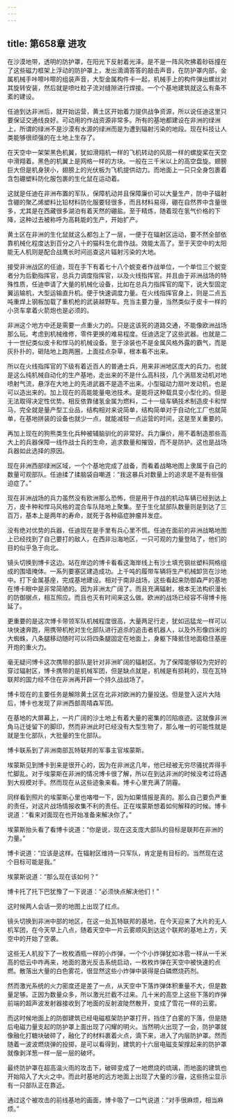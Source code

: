 ```yaml
---
---
---
```

title: 第658章 进攻
---



在沙漠地带，透明的防护罩，在阳光下反射着光泽。是不是一阵风吹拂着砂砾撞在了这些磁力框架上浮动的防护罩上，发出滴滴答答的敲击声音，在防护罩内部，金属机械手咔嚓咔嚓的组装声音，大型金属构件卡一起，机械手上的构件弹出螺丝对其旋转安装，然后就是喷吐粒子流对缝隙进行焊接。一个个基地建筑就这么有条不紊的建设。

任迪到达非洲后，就开始运营，黄土区开始着力提供战争资源，所以说任迪这里只要保证交通线良好。可动用的作战资源非常多。所有的基地都建设在非洲的绿洲上，所谓的绿洲不是沙漠有水源的绿洲而是为遭到辐射污染的地段。现在科技让人类能够很顽强的在土地上生存了。

在天空中一架架黑色机翼，犹如滑翔机一样的飞机转动的风扇一样的螺旋桨在天空中滑翔着。黑色的机翼上是网格一样的方块。一般在三千米以上的高空盘旋。翅膀巨大但是机身狭小，翅膀上的光伏板为飞机提供动力。而地面上一只只全身包裹着含包硼塑料防化服包裹的生化鼠在运动着。

这就是任迪在非洲布置的军队，保障机动并且保障廉价可以大量生产，防中子辐射含硼的聚乙烯塑料比铅材料防化服要轻很多，而且材料易得，硼在自然界中含量很多，尤其是在西藏很多湖泊有着天然的硼盐。至于精炼，随着现在氢气价格的下降，这种过去被称呼为高耗能的生产，开始扩产。

黄土区在非洲的生化鼠就这么都包上了一层，一便于在辐射区运动，要不然全部依靠机械化程度达到百分之八十的猫科生化兽作战。效能太高了。至于天空中的太阳能无人机则是配合战鹰长时间巡查这片辐射污染的大地。

接受非洲战区的任迪，现在手下有着七十八个蜕变者作战单位，一个单位三个蜕变者分为后勤指挥官，总兵力调度指挥官，以及火线指挥官。并且由于非洲战场的特殊性质，任迪申请了大量的机械化设备，比如在总兵力指挥官的麾下，说大型固定翼运输机，大型运输直升机。便于快速调度力量。在火线指挥官身上，则是二点五吨重焊上钢板加载了重机枪的武装越野车。充当主要力量，当然类似于皮卡一样的小货车拿着火箭炮也是必须的。

非洲这个地方中还是需要一点重火力的。只是这该死的道路交通，不能像欧洲战场那么玩。考虑到机械维修，零件更换的难易程度。任迪选定了这些武器。也就是二十一世纪类似皮卡和悍马的机械设备。至于涂装也不是金属风格外露的霸气，而是灰扑扑的，砸陆地上跑两圈，上面挂点杂草，根本看不出来。

所以在火线指挥官的下级有着近百人的普通士兵，用来非洲地区庞大的兵力。也就是这么纯机械自动化的生产基地，走出来的不是什么高科技，几个涡扇发动机对地喷射气流，悬浮在大地上的先进武器不是造不出来。小型磁动力扇叶发动机，也是可以造出来的。加上现在的高能能量电池技术。是能将这种载具变小型化的。但是无法取得决定性优势。相反依靠储氢金属为燃料，二十一级车辆技术制造皮卡和悍马，完全就是量产型工业品，结构相对来说简单，结构简单对于自动化工厂也就简单，在基地拼装的设备也就少一点，就能减轻一点运营的时间，这是至关重要的。

再加上现在的狗熊类生化兵种被辅脑驯化的非常好。兵力廉价，用不着制造那些高大上的兵器保障一线作战士兵的生命，追求数量和摧毁，而不是防护。这也是战场兵器如此选择的原因。

现在非洲西部绿洲区域，一个个基地完成了战备，而看着战略地图上隶属于自己的数量可观部队。任迪揉了揉脑袋自嘲道：“我这暴兵对数量上的追求是不是有些强迫症了。”

现在非洲战场的兵力虽然没有欧洲那么恐怖，但是用于作战的机动车辆已经到达上万，皮卡种和悍马风格的混合车队陆地上聚集。至于生化鼠部队数量则是到达了三百万，基本上是两年的寿命，就死于各种癌症肿瘤并发症。

没有绝对优势的兵器，任迪现在是手里有兵心里不慌。任迪在面前的非洲战略地图上已经找到了自己要打的敌人，在西非沿海地区，一只可观的力量登陆了，他们的目的似乎急于向北。

镜头切换到博卡这边。站在岸边的博卡看看这海岸线上有沙土填充钢丝塑料网格组成的围墙掩体。一系列要塞区建造成功。上千吨的履带车辆将生产机械卸货在沙地中。打下金属基座，完成基地建设。相对于南非战场，这些看起来防御森严的基地在博卡眼中是非常简陋的。因为非洲太广阔了。而且充满辐射，根本无法构织漫长的防御据点，相互照应。而且也灭有时间来这么做。欧洲的战场已经容不得博卡拖延了。

更重要的是这次博卡带领军队机械程度很高，大量两足行走，犹如迅猛龙一样可以块快速奔跑，用携带机枪对生化部队进行追杀的追击者机器人，以及外形像四米的大蜘蛛，八条腿移动随时可以将四条腿固定在地面上，身躯下降抵住地面稳住基座开炮的重火力。

毫无疑问博卡这次携带的部队是针对非洲旷阔的辐射区。为了保障能够较为完好的穿过辐射区，博卡携带的是机械军团，但是缺点就是，机械是有损耗的，现在瓦特联邦的国力经不住在非洲再开辟一个持久战战场了。

博卡现在的主要任务是解除黄土区在北非对欧洲的力量投送。但是登入这片大陆后，博卡也发现了非洲西部周晴森军团。

在基地的大屏幕上，一片广阔的沙土地上有着大量的密集的凹陷痕迹。这就像非洲角马迁徙留下的脚印，然而非洲此时已经没有大型生物了，那么唯一的可能性就是就是生化部队，大批量的生化部队。

博卡联系到了非洲南部瓦特联邦的军事主官埃蒙斯。

埃蒙斯见到博卡到来是很开心的，因为在非洲这几年，他已经被无穷尽骚扰弄得手忙脚乱。对于埃蒙斯在非洲的情况博卡很了解，所以在到达非洲的时候没考过将遇到大规模对手。然而现在从这些迹象来看。博卡心里充满了阴霾。

同样看到照片的埃蒙斯心里也咯噔一下，因为如果情报是真的。那么自己要负严重的责任，对这片战场情报收集不利的责任。正在埃蒙斯想着如何解释的时候。博卡说道：“看来对面现在也开始准备来解决你了。”

埃蒙斯抬头看了看博卡说道：“你是说，现在这支庞大部队的目标是联邦在非洲的力量。”

博卡说道：“应该是这样。在辐射区维持一只军队，肯定是有目标的。当然现在这个目标可能是我。”

埃蒙斯说道：“那么现在该如何？”

博卡托了托下巴犹豫了一下说道：“必须快点解决他们！”

这时候两人会话一旁的地图上出现了红点。

镜头切换到非洲中部的地区，在这一处瓦特联邦的基地，在今天迎来了大片的无人机军团，在今天早上八点，随着天空中一片云雾顺风到达这个联邦的基地上方，天空中的开始了空袭。

这些无人机投下了一枚枚酒瓶一样的小炸弹，一个个小炸弹犹如冰雹一样从一千米高的低云中咋再来，地面的激光反击系统启动，一枚枚炸弹在天空中被快速的点燃。散落出大量的白色雾花，很显然这些小炸弹中装得是白磷燃烧药剂。

然而激光系统的火力密度还是差了一点，从天空中下落炸弹体积重量不大，但是数量足够。正因为数量众多，所以激光拦截不过来。几十米的高空上这些下落的炸弹前端的超声波发射器接收到了地面的反射波陡然散开，变成了雪花一样的云雾。

而这时候地面上的防御建筑已经电磁框架防护罩打开，挡住了白雾的下落，但是随后电磁力量支起的防护罩上面出现了闪耀的明火。当然明火出现了一会，防护罩就像融化打糖块破碎了，融化了的材料裹着火点，滴下来，进入了内层防护罩。然而随着一波波燃烧弹的投掷，是可以看得到，建筑的十六层电磁支架撑起来的防护罩就像剥洋葱一样一层一层的破坏。

最终防护罩在超高温火雨的攻击下，破碎变成了一地燃烧的琉璃，而地面的建筑也开始陷入了大火之中。而此时基地的远方地面上出现了大量的沙霾，这些扬尘显示有一只部队正在靠近。

通过这个被攻击的前线基地的画面，博卡吸了一口气说道：“对手很麻烦，相当麻烦。”